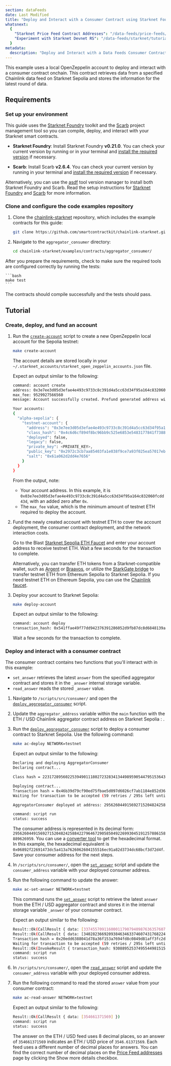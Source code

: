 ```yaml
---
section: dataFeeds
date: Last Modified
title: "Deploy and Interact with a Consumer Contract using Starknet Foundry"
whatsnext:
  {
    "Starknet Price Feed Contract Addresses": "/data-feeds/price-feeds/addresses?network=starknet",
    "Experiment with Starknet Devnet RS": "/data-feeds/starknet/tutorials/snfoundry/sn-devnet-rs",
  }
metadata:
  description: "Deploy and Interact with a Data Feeds Consumer Contract on StarkNet using Starknet Foundry."
---
```



This example uses a local OpenZeppelin account to deploy and interact with a consumer contract onchain. This contract retrieves data from a specified Chainlink data feed on Starknet Sepolia and stores the information for the latest round of data.

## Requirements

### Set up your environment

This guide uses the [Starknet Foundry](https://github.com/foundry-rs/starknet-foundry) toolkit and the [Scarb](https://github.com/software-mansion/scarb) project management tool so you can compile, deploy, and interact with your Starknet smart contracts.

- **Starknet Foundry**: Install Starknet Foundry **v0.21.0**. You can check your current version by running <CopyText text="snforge --version" code/> or <CopyText text="sncast --version" code/> in your terminal and [install the required version](https://github.com/foundry-rs/starknet-foundry#installation) if necessary.

- **Scarb**: Install Scarb **v2.6.4**. You can check your current version by running <CopyText text="scarb --version" code/> in your terminal and [install the required version](https://docs.swmansion.com/scarb/download.html#install-via-installation-script) if necessary.

Alternatively, you can use the [asdf](https://asdf-vm.com/guide/introduction.html) tool version manager to install both Starknet Foundry and Scarb. Read the setup instructions for [Starknet Foundry](https://github.com/foundry-rs/asdf-starknet-foundry) and [Scarb](https://docs.swmansion.com/scarb/download.html#install-via-asdf) for more information.

### Clone and configure the code examples repository

1. Clone the [chainlink-starknet](https://github.com/smartcontractkit/chainlink-starknet/) repository, which includes the example contracts for this guide:

   ```bash
   git clone https://github.com/smartcontractkit/chainlink-starknet.git
   ```

1. Navigate to the `aggregator_consumer` directory:

   ```bash
   cd chainlink-starknet/examples/contracts/aggregator_consumer/
   ```

After you prepare the requirements, check to make sure the required tools are configured correctly by running the tests:

    ```bash
    make test
    ```

The contracts should compile successfully and the tests should pass.

## Tutorial

### Create, deploy, and fund an account

1. Run the [`create-account`](https://github.com/smartcontractkit/chainlink-starknet/blob/c97baa6e52c7e6e01ea0235bf0e71abae23e3c00/examples/contracts/aggregator_consumer/Makefile#L22) script to create a new OpenZeppelin local account for the Sepolia testnet:

   ```bash
   make create-account
   ```

   The account details are stored locally in your `~/.starknet_accounts/starknet_open_zeppelin_accounts.json` file.

   Expect an output similar to the following:

   ```bash
   command: account create
   address: 0x3e7ee3d05d3efae4e493c9733c8c391d4a5cc63d34f95a164c832060fcdd43d
   max_fee: 9529927566560
   message: Account successfully created. Prefund generated address with at least <max_fee> tokens. It is good to send more in the case of higher demand.

   Your accounts:
   {
     "alpha-sepolia": {
       "testnet-account": {
         "address": "0x3e7ee3d05d3efae4e493c9733c8c391d4a5cc63d34f95a164c832060fcdd43d",
         "class_hash": "0x4c6d6cf894f8bc96bb9c525e6853e5483177841f7388f74a46cfda6f028c755",
         "deployed": false,
         "legacy": false,
         "private_key": <PRIVATE_KEY>,
         "public_key": "0x2972c3cb7aa85403fa1e038f9ce7a93f025ea57017eb7ef735bae989bfb15bd",
         "salt": "0x61a062d2dd4e7656"
       }
     }
   }
   ```

   From the output, note:

   - Your account address. In this example, it is `0x03e7ee3d05d3efae4e493c9733c8c391d4a5cc63d34f95a164c832060fcdd43d`, with an added zero after `0x`.
   - The `max_fee` value, which is the minimum amount of testnet ETH required to deploy the account.

1. Fund the newly created account with testnet ETH to cover the account deployment, the consumer contract deployment, and the network interaction costs.

   Go to the Blast [Starknet Sepolia ETH Faucet](https://blastapi.io/faucets/starknet-sepolia-eth) and enter your account address to receive testnet ETH. Wait a few seconds for the transaction to complete.

   Alternatively, you can transfer ETH tokens from a Starknet-compatible wallet, such as [Argent](https://www.argent.xyz/) or [Braavos](https://braavos.app/), or utilize the [StarkGate bridge](https://starkgate.starknet.io/) to transfer testnet ETH from Ethereum Sepolia to Starknet Sepolia. If you need testnet ETH on Ethereum Sepolia, you can use the [Chainlink faucet](https://faucets.chain.link/sepolia).

1. Deploy your account to Starknet Sepolia:

   ```bash
   make deploy-account
   ```

   Expect an output similar to the following:

   ```bash
   command: account deploy
   transaction_hash: 0x541ffae49f77dd942376391286052d9fb87dc8d6848139ab1508c114e3aa005
   ```

   Wait a few seconds for the transaction to complete.

### Deploy and interact with a consumer contract

The consumer contract contains two functions that you'll interact with in this example:

- `set_answer` retrieves the latest `answer` from the specified aggregator contract and stores it in the `_answer` internal storage variable.
- `read_answer` reads the stored `_answer` value.

1. Navigate to `/scripts/src/consumer/` and open the [`deploy_aggregator_consumer`](https://github.com/smartcontractkit/chainlink-starknet/blob/develop/examples/contracts/aggregator_consumer/scripts/src/consumer/deploy_aggregator_consumer.cairo) script.

1. Update the `aggregator_address` variable within the `main` function with the ETH / USD Chainlink aggregator contract address on Starknet Sepolia : <CopyText text="[ADDRESS_TO_UPDATE]" code/>.

1. Run the [`deploy_aggregator_consumer`](https://github.com/smartcontractkit/chainlink-starknet/blob/develop/examples/contracts/aggregator_consumer/scripts/src/consumer/deploy_aggregator_consumer.cairo) script to deploy a consumer contract to Starknet Sepolia. Use the following command:

   ```bash
   make ac-deploy NETWORK=testnet
   ```

   Expect an output similar to the following:

   ```bash
   Declaring and deploying AggregatorConsumer
   Declaring contract...

   Class hash = 2231728956022539490111802723283413449895905447951536434260474920103409356221

   Deploying contract...
   Transaction hash = 0x46b39d79cf90ed75fbae5d097d6026cf7ab1184e852d36aed336528fc77220d
   Waiting for transaction to be accepted (59 retries / 295s left until timeout)

   AggregatorConsumer deployed at address: 2956260449156927152048242588422796467290585049226993045191257886158889626959

   command: script run
   status: success
   ```

   The consumer address is represented in its decimal form: `2956260449156927152048242588422796467290585049226993045191257886158889626959`. You can use a [converter tool](https://www.rapidtables.com/convert/number/decimal-to-hex.html) to get the hexadecimal format. In this example, the hexadecimal equivalent is `0x06892f22691473dc5a413a7626062604155516ec91a82d3734dc68bcf3d72d4f`. Save your consumer address for the next steps.

1. In `/scripts/src/consumer/`, open the [`set_answer`](https://github.com/smartcontractkit/chainlink-starknet/blob/develop/examples/contracts/aggregator_consumer/scripts/src/consumer/set_answer.cairo) script and update the `consumer_address` variable with your deployed consumer address.

1. Run the following command to update the answer:

   ```bash
   make ac-set-answer NETWORK=testnet
   ```

   This command runs the [`set_answer`](https://github.com/smartcontractkit/chainlink-starknet/blob/develop/examples/contracts/aggregator_consumer/scripts/src/consumer/set_answer.cairo) script to retrieve the latest `answer` from the ETH / USD aggregator contract and stores it in the internal storage variable `_answer` of your consumer contract.

   Expect an output similar to the following:

   ```bash
   Result::Ok(CallResult { data: [3374557091160001179079409876363576078229871685244120671563970051729036896526] })
   Result::Ok(CallResult { data: [340282366920938463463374607431768224268, 354661371569, 54349, 1711716556, 1711716514] })
   Transaction hash = 0x20edd6388041d78a36f153a7694fd8c0849d81aff3fc2d5a0606d7275ea4837
   Waiting for transaction to be accepted (59 retries / 295s left until timeout)
   Result::Ok(InvokeResult { transaction_hash: 930889525374955449815155593419397099236202282693723934594292211164864202807 })
   command: script run
   status: success
   ```

1. In `/scripts/src/consumer/`, open the [`read_answer`](https://github.com/smartcontractkit/chainlink-starknet/blob/develop/examples/contracts/aggregator_consumer/scripts/src/consumer/read_answer.cairo) script and update the `consumer_address` variable with your deployed consumer address.

1. Run the following command to read the stored `answer` value from your consumer contract:

   ```bash
   make ac-read-answer NETWORK=testnet
   ```

   Expect an output similar to the following:

   ```bash
   Result::Ok(CallResult { data: [354661371569] })
   command: script run
   status: success
   ```

   The answer on the ETH / USD feed uses 8 decimal places, so an answer of `354661371569` indicates an ETH / USD price of `3546.61371569`. Each feed uses a different number of decimal places for answers. You can find the correct number of decimal places on the [Price Feed addresses](/data-feeds/price-feeds/addresses?network=starknet) page by clicking the Show more details checkbox.
